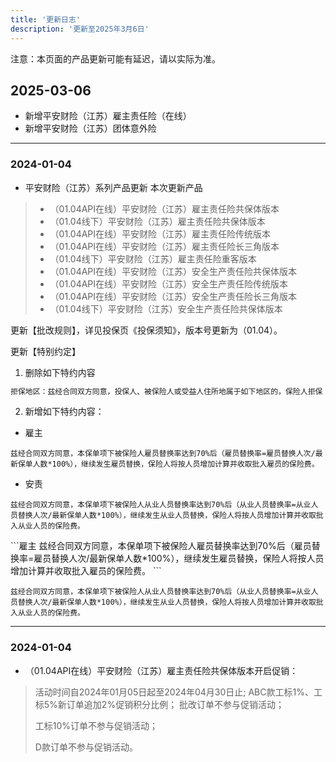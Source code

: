 ```yaml
---
title: '更新日志'
description: '更新至2025年3月6日'
---
```


<Note>
  注意：本页面的产品更新可能有延迟，请以实际为准。
</Note>

## 2025-03-06

- 新增平安财险（江苏）雇主责任险（在线）
- 新增平安财险（江苏）团体意外险








---

### 2024-01-04
- 平安财险（江苏）系列产品更新
本次更新产品

> - （01.04API在线）平安财险（江苏）雇主责任险共保体版本
> - （01.04线下）平安财险（江苏）雇主责任险共保体版本
> - （01.04API在线）平安财险（江苏）雇主责任险传统版本
> - （01.04API在线）平安财险（江苏）雇主责任险长三角版本
> - （01.04线下）平安财险（江苏）雇主责任险重客版本
> - （01.04API在线）平安财险（江苏）安全生产责任险共保体版本
> - （01.04API在线）平安财险（江苏）安全生产责任险传统版本
> - （01.04API在线）平安财险（江苏）安全生产责任险长三角版本
> - （01.04线下）平安财险（江苏）安全生产责任险共保体版本

更新【批改规则】，详见投保页《投保须知》，版本号更新为（01.04）。

更新【特别约定】
1. 删除如下特约内容
```markdown
拒保地区：兹经合同双方同意，投保人、被保险人或受益人住所地属于如下地区的，保险人拒保：北京市平谷区、密云区、怀柔区；河北省；天津市；辽宁省铁岭市；山东省禹城、莱州市、滨州市、德州市、临沂市；河南省信阳市、焦作市、新乡市、郏县；四川省宜宾市、雅安市；吉林省四平市；福建省南平市；湖北省黄冈市。
```
2. 新增如下特约内容：
- 雇主
```text
兹经合同双方同意，本保单项下被保险人雇员替换率达到70%后（雇员替换率=雇员替换人次/最新保单人数*100%），继续发生雇员替换，保险人将按人员增加计算并收取批入雇员的保险费。
```
- 安责
```text
兹经合同双方同意，本保单项下被保险人从业人员替换率达到70%后（从业人员替换率=从业人员替换人次/最新保单人数*100%），继续发生从业人员替换，保险人将按人员增加计算并收取批入从业人员的保险费。
```
<CodeGroup>
```雇主
兹经合同双方同意，本保单项下被保险人雇员替换率达到70%后（雇员替换率=雇员替换人次/最新保单人数*100%），继续发生雇员替换，保险人将按人员增加计算并收取批入雇员的保险费。
```

```安责
兹经合同双方同意，本保单项下被保险人从业人员替换率达到70%后（从业人员替换率=从业人员替换人次/最新保单人数*100%），继续发生从业人员替换，保险人将按人员增加计算并收取批入从业人员的保险费。
```
</CodeGroup>

---

### 2024-01-04
- （01.04API在线）平安财险（江苏）雇主责任险共保体版本开启促销：
> 活动时间自2024年01月05日起至2024年04月30日止;
> ABC款工标1%、工标5%新订单追加2%促销积分比例；
> 批改订单不参与促销活动；
> 
> 工标10%订单不参与促销活动；
> 
> D款订单不参与促销活动。